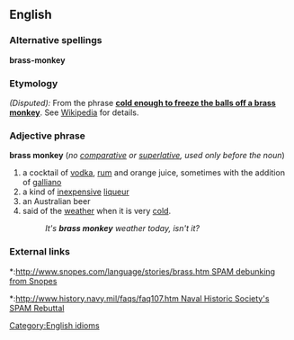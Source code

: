 ==English==

===Alternative spellings===
'''brass-monkey'''

===Etymology===
''(Disputed):'' From the phrase '''[[cold enough to freeze the balls off a brass monkey]]'''.  See [[w:Brass Monkey|Wikipedia]] for details.

===Adjective phrase===
'''brass monkey''' (''no [[comparative]] or [[superlative]], used only before the noun'')
#a cocktail of [[vodka]], [[rum]] and orange juice, sometimes with the addition of [[galliano]]
#a kind of [[inexpensive]] [[liqueur]]
#an Australian beer 
#said of the [[weather]] when it is very [[cold]].
#:''It's '''brass monkey''' weather today, isn't it?''

===External links===
*:[[http://www.snopes.com/language/stories/brass.htm SPAM debunking from Snopes]]
*:[[http://www.history.navy.mil/faqs/faq107.htm Naval Historic Society's SPAM Rebuttal]]

[[Category:English idioms]]